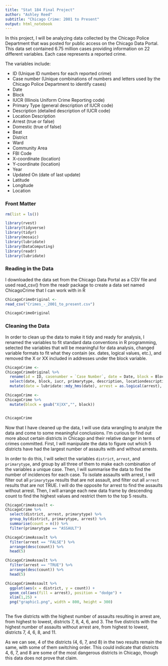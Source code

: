 ```yaml
---
title: "Stat 184 Final Project"
author: "Ashley Reed"
subtitle: "Chicago Crime: 2001 to Present"
output: html_notebook
---
```


In this project, I will be analyzing data collected by the Chicago Police Department that was posted for public access on the Chicago Data Portal. This data set contained 6.75 million cases providing information on 22 different variables. Each case represents a reported crime. 

The variables include:

* ID (Unique ID numbers for each reported crime)
* Case number (Unique combinations of numbers and letters used by the Chicago Police Department to identify cases)
* Date
* Block
* IUCR (Illinois Uniform Crime Reporting code)
* Primary Type (general description of IUCR code)
* Description (detailed description of IUCR code)
* Location Description
* Arrest (true or false)
* Domestic (true of false)
* Beat
* District
* Ward
* Community Area
* FBI Code
* X-coordinate (location)
* Y-coordinate (location)
* Year
* Updated On (date of last update)
* Latitude
* Longitude 
* Location


### Front Matter

```r
rm(list = ls())

library(rvest)
library(tidyverse)
library(tidyr)
library(mosaic)
library(lubridate)
library(DataComputing)
library(readr)
library(lubridate)

```

### Reading in the Data

I downloaded the data set from the Chicago Data Portal as a CSV file and used read_csv() from the readr package to create a data set named ChicagoCrime that I can work with in R

```r

ChicagoCrimeOriginal <-
read_csv("Crimes_-_2001_to_present.csv")

``` 

```r

ChicagoCrimeOriginal

```

### Cleaning the Data

In order to clean up the data to make it tidy and ready for analysis, I renamed the variables to fit standard data conventions in R programming, selected the variables that will be meaningful for data analysis, changed variable formats to fit what they contain (ex. dates, logical values, etc.), and removed the X or XX included in addresses under the block variable.

```r

ChicagoCrime <-
ChicagoCrimeOriginal %>%
  rename(id = ID, casenumber = `Case Number`, date = Date, block = Block, iucr = IUCR, primarytype = `Primary Type`, description = Description, locationdescription = `Location Description`, arrest = Arrest, domestic = Domestic, beat = Beat, district = District, ward = Ward, communityarea = `Community Area`, fbicode = `FBI Code`, xcoordinate = `X Coordinate`, ycoordinate = `Y Coordinate`, year = Year, updated = `Updated On`, lat = Latitude, long = Longitude, location = Location) %>%
  select(date, block, iucr, primarytype, description, locationdescription, arrest, domestic, beat, district, ward, communityarea, fbicode, year, lat, long, location) %>%
  mutate(date = lubridate::mdy_hms(date), arrest = as.logical(arrest), domestic = as.logical(domestic), beat = as.numeric(beat), district = as.numeric(district)) 

ChicagoCrime <-
ChicagoCrime %>% 
  mutate(block = gsub("X|XX","", block))


ChicagoCrime 

```

Now that I have cleaned up the data, I will use data wrangling to analyze the data and come to some meaningful conclusions. I'm curious to find out more about certain districts in Chicago and their relative danger in terms of crimes committed. First, I will manipulate the data to figure out which 5 districts have had the largest number of assaults with and without arrests.

In order to do this, I will select the variables `district`, `arrest`, and `primarytype`, and group by all three of them to make each combination of the variables a unique case. Then, I will summarise the data to find the number of incidences for each case.  To isolate assaults with arrest, I will filter out all `primarytype` results that are not assault, and filter out all `arrest` results that are not TRUE. I will do the opposite for arrest to find the assaults without arrest. Then, I will arrange each new data frame by descending count to find the highest values and restrict them to the top 5 results.

```r

ChicagoCrimeAssault <-
ChicagoCrime %>%
  select(district, arrest, primarytype) %>%
  group_by(district, primarytype, arrest) %>%
  summarise(count = n()) %>%
  filter(primarytype == "ASSAULT")

ChicagoCrimeAssault %>%
  filter(arrest == "FALSE") %>%
  arrange(desc(count)) %>%
  head(5)

ChicagoCrimeAssault %>%
  filter(arrest == "TRUE") %>%
  arrange(desc(count)) %>%
  head(5)

ChicagoCrimeAssault %>%
  ggplot(aes(x = district, y = count)) +
  geom_col(aes(fill = arrest), position = "dodge") +
  xlim(1,25) +
  png("graphic1.png", width = 800, height = 300)
  

```

The five districts with the highest number of assaults resulting in arrest are, from highest to lowest, districts 7, 8, 4, 6, and 3. The five districts with the highest number of assaults without arrest are, from highest to lowest, districts 7, 4, 6, 8, and 11.

As we can see, 4 of the districts (4, 6, 7, and 8) in the two results remain the same, with some of them switching order. This could indicate that districts 4, 6, 7, and 8 are some of the most dangerous districts in Chicago, though this data does not prove that claim. 






